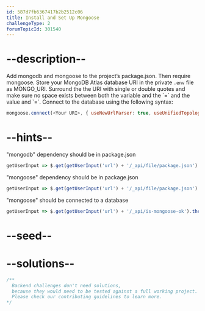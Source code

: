 ```yaml
---
id: 587d7fb6367417b2b2512c06
title: Install and Set Up Mongoose
challengeType: 2
forumTopicId: 301540
---
```


# --description--

Add mongodb and mongoose to the project’s package.json. Then require mongoose. Store your MongoDB Atlas database URI in the private `.env` file as MONGO_URI. Surround the the URI with single or double quotes and make sure no space exists between both the variable and the \`=\` and the value and \`=\`. Connect to the database using the following syntax:

```js
mongoose.connect(<Your URI>, { useNewUrlParser: true, useUnifiedTopology: true }); 
```

# --hints--

"mongodb" dependency should be in package.json

```js
getUserInput => $.get(getUserInput('url') + '/_api/file/package.json').then(data => { var packJson = JSON.parse(data);     assert.property(packJson.dependencies, 'mongodb'); }, xhr => { throw new Error(xhr.responseText); })
```

"mongoose" dependency should be in package.json

```js
getUserInput => $.get(getUserInput('url') + '/_api/file/package.json').then(data => { var packJson = JSON.parse(data);     assert.property(packJson.dependencies, 'mongoose'); }, xhr => { throw new Error(xhr.responseText); })
```

"mongoose" should be connected to a database

```js
getUserInput => $.get(getUserInput('url') + '/_api/is-mongoose-ok').then(data => {assert.isTrue(data.isMongooseOk, 'mongoose is not connected')}, xhr => { throw new Error(xhr.responseText); })
```

# --seed--

# --solutions--

```js
/**
  Backend challenges don't need solutions, 
  because they would need to be tested against a full working project. 
  Please check our contributing guidelines to learn more.
*/
```
